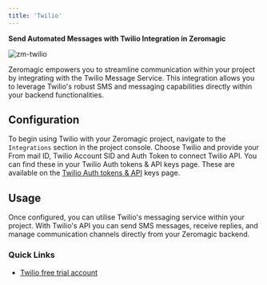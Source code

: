 ```yaml
---
title: 'Twilio'
---
```


**Send Automated Messages with Twilio Integration in Zeromagic**

![zm-twilio](/assets/images/zm-twilio.png)

Zeromagic empowers you to streamline communication within your project by integrating with the Twilio Message Service. This integration allows you to leverage Twilio's robust SMS and messaging capabilities directly within your backend functionalities.


## Configuration

To begin using Twilio with your Zeromagic project, navigate to the `Integrations` section in the project console. Choose Twilio and provide your From mail ID, Twilio Account SID and Auth Token to connect Twilio API. You can find these in your Twilio Auth tokens & API keys page. These are available on the [Twilio Auth tokens & API](https://help.twilio.com/articles/9318455807771-API-Keys-and-How-to-Change-Them) keys page. 

## Usage

Once configured, you can utilise Twilio's messaging service within your project. With Twilio's API you can send SMS messages, receive replies, and manage communication channels directly from your Zeromagic backend.


### Quick Links
- [Twilio free trial account](https://www.twilio.com/docs/messaging/guides/how-to-use-your-free-trial-account) 
